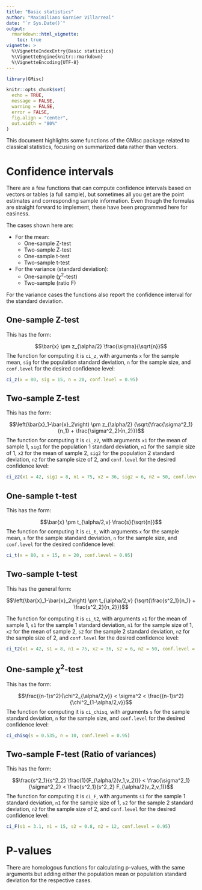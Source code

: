 ```yaml
---
title: "Basic statistics"
author: "Maximiliano Garnier Villarreal"
date: "`r Sys.Date()`"
output:
  rmarkdown::html_vignette:
    toc: true
vignette: >
  %\VignetteIndexEntry{Basic statistics}
  %\VignetteEngine{knitr::rmarkdown}
  %\VignetteEncoding{UTF-8}
---
```


```r
library(GMisc)

knitr::opts_chunk$set(
  echo = TRUE,
  message = FALSE,
  warning = FALSE,
  error = FALSE,
  fig.align = "center",
  out.width = "80%"
)
```


This document highlights some functions of the GMisc package related to classical statistics, focusing on summarized data rather than vectors.

# Confidence intervals

There are a few functions that can compute confidence intervals based on vectors or tables (a full sample), but sometimes all you get are the point estimates and corresponding sample information. Even though the formulas are straight forward to implement, these have been programmed here for easiness. 

The cases shown here are:

* For the mean:
  - One-sample Z-test
  - Two-sample Z-test
  - One-sample t-test
  - Two-sample t-test
  
* For the variance (standard deviation):
  - One-sample ($\chi^2$-test)
  - Two-sample (ratio F)

For the variance cases the functions also report the confidence interval for the standard deviation.

## One-sample Z-test

This has the form:

$$\bar{x} \pm z_{\alpha/2} \frac{\sigma}{\sqrt{n}}$$
The function for computing it is `ci_z`, with arguments `x` for the sample mean, `sig` for the population standard deviation, `n` for the sample size, and `conf.level` for the desired confidence level:

```r
ci_z(x = 80, sig = 15, n = 20, conf.level = 0.95)
```

## Two-sample Z-test

This has the form:

$$\left(\bar{x}_1-\bar{x}_2\right) \pm z_{\alpha/2} {\sqrt{\frac{\sigma^2_1}{n_1} + \frac{\sigma^2_2}{n_2}}}$$
The function for computing it is `ci_z2`, with arguments `x1` for the mean of sample 1, `sig1` for the population 1 standard deviation, `n1` for the sample size of 1, `x2` for the mean of sample 2, `sig2` for the population 2 standard deviation, `n2` for the sample size of 2, and `conf.level` for the desired confidence level:

```r
ci_z2(x1 = 42, sig1 = 8, n1 = 75, x2 = 36, sig2 = 6, n2 = 50, conf.level = 0.95)
```

## One-sample t-test

This has the form:

$$\bar{x} \pm t_{\alpha/2,v} \frac{s}{\sqrt{n}}$$
The function for computing it is `ci_t`, with arguments `x` for the sample mean, `s` for the sample standard deviation, `n` for the sample size, and `conf.level` for the desired confidence level:

```r
ci_t(x = 80, s = 15, n = 20, conf.level = 0.95)
```

## Two-sample t-test

This has the general form:

$$\left(\bar{x}_1-\bar{x}_2\right) \pm t_{\alpha/2,v} {\sqrt{\frac{s^2_1}{n_1} + \frac{s^2_2}{n_2}}}$$

The function for computing it is `ci_t2`, with arguments `x1` for the mean of sample 1, `s1` for the sample 1 standard deviation, `n1` for the sample size of 1, `x2` for the mean of sample 2, `s2` for the sample 2 standard deviation, `n2` for the sample size of 2, and `conf.level` for the desired confidence level:

```r
ci_t2(x1 = 42, s1 = 8, n1 = 75, x2 = 36, s2 = 6, n2 = 50, conf.level = 0.95)
```

## One-sample $\chi^2$-test

This has the form:

$$\frac{(n-1)s^2}{\chi^2_{\alpha/2,v}} < \sigma^2 < \frac{(n-1)s^2}{\chi^2_{1-\alpha/2,v}}$$
The function for computing it is `ci_chisq`, with arguments `s` for the sample standard deviation, `n` for the sample size, and `conf.level` for the desired confidence level:

```r
ci_chisq(s = 0.535, n = 10, conf.level = 0.95)
```

## Two-sample F-test (Ratio of variances)

This has the form:

$$\frac{s^2_1}{s^2_2} \frac{1}{F_{\alpha/2(v_1,v_2)}} < \frac{\sigma^2_1}{\sigma^2_2} < \frac{s^2_1}{s^2_2} F_{\alpha/2(v_2,v_1)}$$
The function for computing it is `ci_F`, with arguments `s1` for the sample 1 standard deviation, `n1` for the sample size of 1, `s2` for the sample 2 standard deviation, `n2` for the sample size of 2, and `conf.level` for the desired confidence level:

```r
ci_F(s1 = 3.1, n1 = 15, s2 = 0.8, n2 = 12, conf.level = 0.95)
```

# P-values

There are homologous functions for calculating p-values, with the same arguments but adding either the population mean or population standard deviation for the respective cases.

